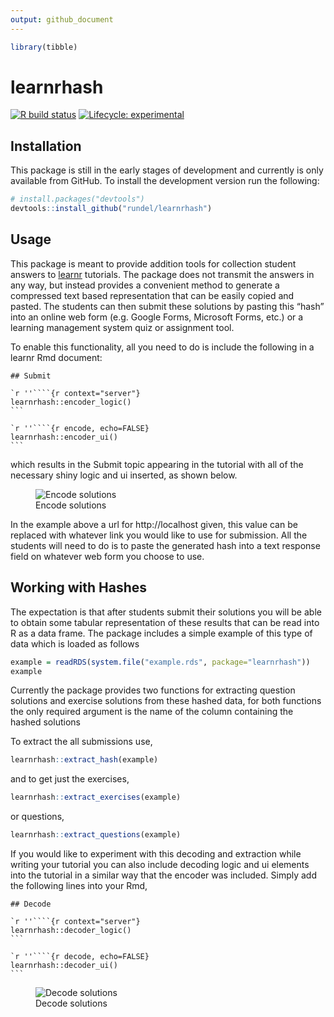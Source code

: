 ```yaml
---
output: github_document
---
```


```r
library(tibble)
```

# learnrhash

<!-- badges: start -->
[![R build status](https://github.com/rundel/learnrhash/workflows/R-CMD-check/badge.svg)](https://github.com/rundel/learnrhash/actions)
[![Lifecycle: experimental](https://img.shields.io/badge/lifecycle-experimental-orange.svg)](https://www.tidyverse.org/lifecycle/#experimental)
<!-- badges: end -->

## Installation

This package is still in the early stages of development and currently is only available from GitHub. To install the development version run the following:

```r
# install.packages("devtools")
devtools::install_github("rundel/learnrhash")
```

## Usage

This package is meant to provide addition tools for collection student answers to [learnr](https://rstudio.github.io/learnr/) tutorials.
The package does not transmit the answers in any way, but instead provides a convenient method to generate a compressed text based representation that can be easily copied and pasted. The students can then submit these solutions by pasting this "hash" into an online web form (e.g. Google Forms, Microsoft Forms, etc.) or a learning management system quiz or assignment tool.

To enable this functionality, all you need to do is include the following in a learnr Rmd document:
````
## Submit

`r ''````{r context="server"}
learnrhash::encoder_logic()
```

`r ''````{r encode, echo=FALSE}
learnrhash::encoder_ui()
```
````
which results in the Submit topic appearing in the tutorial with all of the necessary shiny logic and ui inserted, as shown below.

![Encode solutions](man/figures/encode.gif)

In the example above a url for http://localhost given, this value can be replaced with whatever link you would like to use for submission.
All the students will need to do is to paste the generated hash into a text response field on whatever web form you choose to use.

## Working with Hashes

The expectation is that after students submit their solutions you will be able to obtain some tabular representation of these results that can be read into R as a data frame.
The package includes a simple example of this type of data which is loaded as follows

```r
example = readRDS(system.file("example.rds", package="learnrhash"))
example
```

Currently the package provides two functions for extracting question solutions and exercise solutions from these hashed data, for both functions the only required argument is the name of the column containing the hashed solutions

To extract the all submissions use,
```r
learnrhash::extract_hash(example)
```

and to get just the exercises,
```r
learnrhash::extract_exercises(example)
```
or questions,
```r
learnrhash::extract_questions(example)
```

If you would like to experiment with this decoding and extraction while writing your tutorial you can also include decoding logic and ui elements into the tutorial in a similar way that the encoder was included. 
Simply add the following lines into your Rmd,
````
## Decode

`r ''````{r context="server"}
learnrhash::decoder_logic()
```

`r ''````{r decode, echo=FALSE}
learnrhash::decoder_ui()
```
````
![Decode solutions](man/figures/decode.gif)


